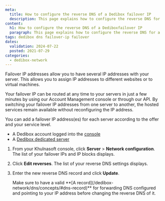 ```yaml
---
meta:
  title: How to configure the reverse DNS of a Dedibox failover IP
  description: This page explains how to configure the reverse DNS for a Dedibox failover IP in the Online.net consle.
content:
  h1: How to configure the reverse DNS of a Dediboxfailover IP
  paragraph: This page explains how to configure the reverse DNS for a Dedibox failover IP in the Online.net consle.
tags: dedibox dns failover-ip failover
dates:
  validation: 2024-07-22
  posted: 2021-07-29
categories:
  - dedibox-network
---
```


Failover IP addresses allow you to have several IP addresses with your server. This allows you to assign IP addresses to different websites or to virtual machines.

Your failover IP can be routed at any time to your servers in just a few minutes by using our Account Management console or through our API. By switching your failover IP addresses from one server to another, the hosted services remain available without reconfiguring the IP address.

You can add a failover IP address(es) for each server according to the offer and your service level.

<Macro id="requirements" />

- A Dedibox account logged into the [console](https://console.online.net)
- A [Dedibox dedicated server](https://www.khulnasoft.com/en/dedibox)

1. From your Khulnasoft console, click **Server** > **Network configuration**. The list of your failover IPs and IP blocks displays.
    <Lightbox src="khulnasoft_edit_reverse.webp" alt="" />
2. Click **Edit reverses**. The list of your reverse DNS settings displays.
3. Enter the new reverse DNS record and click **Update**.
    <Lightbox src="khulnasoft_update_reverse.webp" alt="" />

    <Message type="tip">
      Make sure to have a valid **[A record](/dedibox-network/dns/concepts/#dns-record)** for forwarding DNS configured and pointing to your IP address before changing the reverse DNS of it.
    </Message>


